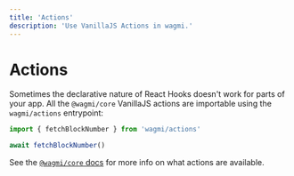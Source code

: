 ```yaml
---
title: 'Actions'
description: 'Use VanillaJS Actions in wagmi.'
---
```


# Actions

Sometimes the declarative nature of React Hooks doesn't work for parts of your app. All the `@wagmi/core` VanillaJS actions are importable using the `wagmi/actions` entrypoint:

```ts
import { fetchBlockNumber } from 'wagmi/actions'

await fetchBlockNumber()
```

See the [`@wagmi/core` docs](/core) for more info on what actions are available.

